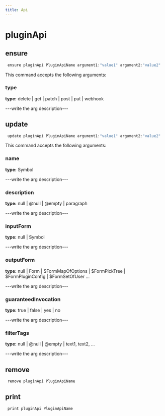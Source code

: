 ```yaml
---
title: Api
---
```


# pluginApi

## ensure

```js filename="Terminal" copy
 ensure pluginApi PluginApiName argument1:"value1" argument2:"value2"
```

This command accepts the following arguments:

### type
**type:** delete | get | patch | post | put | webhook

---write the arg description---


## update

```js filename="Terminal" copy
 update pluginApi PluginApiName argument1:"value1" argument2:"value2"
```

This command accepts the following arguments:

### name
**type:** Symbol

---write the arg description---

### description
**type:** null | @null | @empty | paragraph

---write the arg description---

### inputForm
**type:** null | Symbol

---write the arg description---

### outputForm
**type:** null | Form | $FormMapOfOptions | $FormPickTree | $FormPluginConfig | $FormSetOfUser ...

---write the arg description---

### guaranteedInvocation
**type:** true | false | yes | no

---write the arg description---

### filterTags
**type:** null | @null | @empty | text1, text2, ...

---write the arg description---


## remove

```js filename="Terminal" copy
 remove pluginApi PluginApiName
```


## print

```js filename="Terminal" copy
 print pluginApi PluginApiName
```



